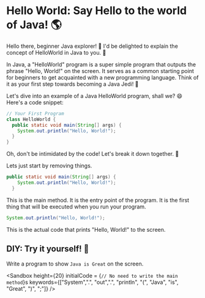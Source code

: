 

# Hello World: Say Hello to the world of Java! 🌎

Hello there, beginner Java explorer! 🌟 I'd be delighted to explain the concept of HelloWorld in Java to you. 🚀

In Java, a "HelloWorld" program is a super simple program that outputs the phrase "Hello, World!" on the screen. It serves as a common starting point for beginners to get acquainted with a new programming language. Think of it as your first step towards becoming a Java Jedi! 💪

Let's dive into an example of a Java HelloWorld program, shall we? 😄 Here's a code snippet:

```java
// Your First Program
class HelloWorld {
  public static void main(String[] args) {
    System.out.println("Hello, World!");
  }
}
```

Oh, don't be intimidated by the code! Let's break it down together. 🤝

Lets just start by removing things.

```java
public static void main(String[] args) {
    System.out.println("Hello, World!");
  }
```

This is the main method. It is the entry point of the program. It is the first thing that will be executed when you run your program.

```java
System.out.println("Hello, World!");
```

This is the actual code that prints "Hello, World!" to the screen.

## DIY: Try it yourself! 🎉

Write a program to show `Java is Great` on the screen.

<Sandbox
  height={20}
  initialCode = {`// No need to write the main method`}s
  keywords={["System",".", "out",".", "println", "(", "Java", "is", "Great", ")", ";"]}
/>
